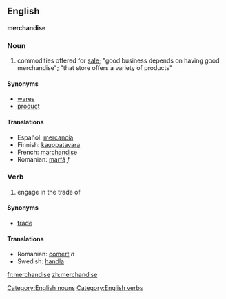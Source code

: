 ==English==
'''merchandise'''
===Noun===
# commodities offered for [[sale]]; "good business depends on having good merchandise"; "that store offers a variety of products" 

====Synonyms====
*[[wares]]
*[[product]]

====Translations====
*Español: [[mercancía]]
*Finnish: [[kauppatavara]]
*French: [[marchandise]]
*Romanian: [[marfă]] ''f''

===Verb===
# engage in the trade of 

====Synonyms====
*[[trade]]

====Translations====
*Romanian: [[comerţ]] ''n''
*Swedish: [[handla]]

[[Category:English nouns]]
[[Category:English verbs]]

[[fr:merchandise]]
[[zh:merchandise]]